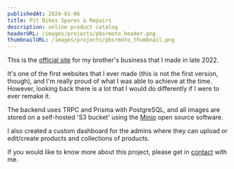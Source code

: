 ```yaml
---
publishedAt: 2024-01-06
title: Pit Bikes Spares & Repairs
description: online product catalog
headerURL: /images/projects/pbsrmoto_header.png
thumbnailURL: /images/projects/pbsrmoto_thumbnail.png
---
```


This is the [official site](https://pbsrmoto.com.au) for my brother's business that I made in late 2022.

It's one of the first websites that I ever made (this is not the first version, though), and I'm really proud of what I was able to achieve at the time.
However, looking back there is a lot that I would do differently if I were to ever remake it.

The backend uses TRPC and Prisma with PostgreSQL, and all images are stored on a self-hosted 'S3 bucket' using the [Minio](https://min.io/) open source software.

I also created a custom dashboard for the admins where they can upload or edit/create products and collections of products.

If you would like to know more about this project, please get in [contact](mailto:jborgwork@gmail.com) with me.
